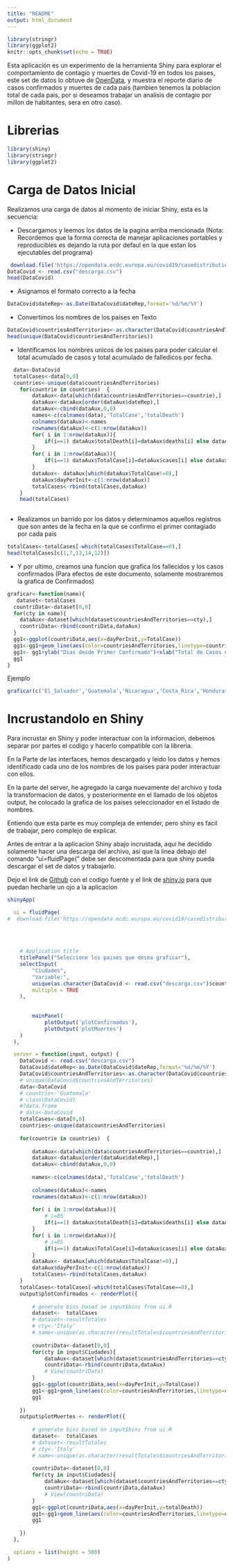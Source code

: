 ```yaml
---
title: "README"
output: html_document
---
```



```r
library(stringr)
library(ggplot2)
knitr::opts_chunk$set(echo = TRUE)
```
Esta aplicación es un experimento de la herramienta Shiny para explorar el comportamiento de contagio y muertes de Covid-19 en todos los paises, este set de datos lo obtuve de [OpenData](https://opendata.ecdc.europa.eu/covid19/casedistribution/csv), y muestra el reporte diario de casos confirmados y muertes de cada pais (tambien tenemos la poblacion total de cada pais, por si deseamos trabajar un analisis de contagio por millon de habitantes, sera en otro caso).

# Librerias
```r
library(shiny)
library(stringr)
library(ggplot2)
```

# Carga de Datos Inicial

Realizamos una carga de datos al momento de iniciar Shiny, esta es la secuencia:

 + Descargamos y leemos los datos de la pagina arriba mencionada (Nota: Recordemos que la forma correcta de manejar aplicaciones portables y reproducibles es dejando la ruta por defaul en la que estan los ejecutables del programa)
 
```R
 download.file('https://opendata.ecdc.europa.eu/covid19/casedistribution/csv','descarga.csv')
DataCovid <- read.csv("descarga.csv")
head(DataCovid)
```

 + Asignamos el formato correcto a la fecha
 
```r
DataCovid$dateRep<-as.Date(DataCovid$dateRep,format='%d/%m/%Y')
```

 + Convertimos los nombres de los paises en Texto
 
``` r
DataCovid$countriesAndTerritories<-as.character(DataCovid$countriesAndTerritories)
head(unique(DataCovid$countriesAndTerritories))
```

+ Identificamos los nombres unicos de los paises para poder calcular el total acumulado de casos  y total acumulado de falledicos por fecha.

```r

  data<-DataCovid
  totalCases<-data[0,0]
  countries<-unique(data$countriesAndTerritories)
    for(countrie in countries)  {
        dataAux<-data[which(data$countriesAndTerritories==countrie),]
        dataAux<-dataAux[order(dataAux$dateRep),]
        dataAux<-cbind(dataAux,0,0)
        names<-c(colnames(data),'TotalCase','totalDeath')
        colnames(dataAux)<-names
        rownames(dataAux)<-c(1:nrow(dataAux))
        for( i in 1:nrow(dataAux)){
            if(i==1) dataAux$totalDeath[i]=dataAux$deaths[i] else dataAux$totalDeath[i]=dataAux$deaths[i]+dataAux$totalDeath[i-1]
        }
        for( i in 1:nrow(dataAux)){
            if(i==1) dataAux$TotalCase[i]=dataAux$cases[i] else dataAux$TotalCase[i]=dataAux$cases[i]+dataAux$TotalCase[i-1]
        }
        dataAux<- dataAux[which(dataAux$TotalCase!=0),]
        dataAux$dayPerInit<-c(1:nrow(dataAux))
        totalCases<-rbind(totalCases,dataAux)
    }
    head(totalCases)
   
```

+ Realizamos un barrido por los datos y determinamos aquellos registros que son antes de la fecha en la que se confirmo el primer contagiado por cada pais

```r
totalCases<-totalCases[-which(totalCases$TotalCase==0),]
head(totalCases[c(1,7,13,14,12)])
```

+ Y por ultimo, creamos una funcion que grafica los fallecidos y los casos confirmados (Para efectos de este documento, solamente mostraremos la grafica de Confirmados)

```r
graficar<-function(name){
   dataset<-totalCases
  countriData<-dataset[0,0]
  for(cty in name){
    dataAux<-dataset[which(dataset$countriesAndTerritories==cty),]
    countriData<-rbind(countriData,dataAux)
  }
  gg1<-ggplot(countriData,aes(x=dayPerInit,y=TotalCase))
  gg1<-gg1+geom_line(aes(color=countriesAndTerritories,linetype=countriesAndTerritories))
  gg1<- gg1+ylab("Dias desde Primer Confirmado")+xlab("Total de Casos Confirmados")
  gg1
}
```

Ejemplo

```r
graficar(c('El_Salvador','Guatemala','Nicaragua','Costa_Rica','Honduras'))
```


# Incrustandolo en Shiny

Para incrustar en Shiny y poder interactuar con la informacion, debemos separar por partes el codigo y hacerlo compatible con la libreria.

En la Parte de las interfaces, hemos descargado y leido los datos y hemos identificado cada uno de los nombres de los paises para poder interactuar con ellos.

En la parte del server, he agregado la carga nuevamente del archivo y toda la transformacion de datos, y posteriormente en el llamado de los objetos output, he colocado la grafica de los paises seleccionador en el listado de nombres.

Entiendo que esta parte es muy compleja de entender, pero shiny es facil de trabajar, pero complejo de explicar.

Antes de entrar a la aplicacion Shiny abajo incrustada, aqui he decidido solamente hacer una descarga del archivo, asi que la linea debajo del comando "ui=fluidPage(" debe ser descomentada para que shiny pueda descargar el set de datos y trabajarlo.

Dejo el link de [Github](https://github.com/fredyvel/DevelopingDataProducts/tree/master/CovidExploration) con el codigo fuente y el link de [shiny.io](https://fredyv.shinyapps.io/covidexploration/) para que puedan hecharle un ojo a la aplicacion

```r
shinyApp(

  ui = fluidPage(
#  download.file('https://opendata.ecdc.europa.eu/covid19/casedistribution/csv','descarga.csv'),
    
    
  
  
    # Application title
    titlePanel("Seleccione los paises que desea graficar"),
    selectInput(
        "Ciudades",
        "Variable:",
        unique(as.character(DataCovid <- read.csv("descarga.csv")$countriesAndTerritories)),
        multiple = TRUE
    ),
    
              
        mainPanel(
            plotOutput('plotConfirmados'),
            plotOutput('plotMuertes')
    )
  ),

  server = function(input, output) {
    DataCovid <- read.csv("descarga.csv")
    DataCovid$dateRep<-as.Date(DataCovid$dateRep,format='%d/%m/%Y')
    DataCovid$countriesAndTerritories<-as.character(DataCovid$countriesAndTerritories)
    # unique(DataCovid$countriesAndTerritories)
    data<-DataCovid
    # countrie<-'Guatemala'
    # class(DataCovid)
    #?data.frame
    # data<-DataCovid
    totalCases<-data[0,0]
    countries<-unique(data$countriesAndTerritories)
    
    for(countrie in countries)  {
               
        dataAux<-data[which(data$countriesAndTerritories==countrie),]
        dataAux<-dataAux[order(dataAux$dateRep),]
        dataAux<-cbind(dataAux,0,0)
        
        names<-c(colnames(data),'TotalCase','totalDeath')
        
        colnames(dataAux)<-names
        rownames(dataAux)<-c(1:nrow(dataAux))
        
        for( i in 1:nrow(dataAux)){
            # i=85
            if(i==1) dataAux$totalDeath[i]=dataAux$deaths[i] else dataAux$totalDeath[i]=dataAux$deaths[i]+dataAux$totalDeath[i-1]
        }
        for( i in 1:nrow(dataAux)){
            # i=85
            if(i==1) dataAux$TotalCase[i]=dataAux$cases[i] else dataAux$TotalCase[i]=dataAux$cases[i]+dataAux$TotalCase[i-1]
        }
        dataAux<- dataAux[which(dataAux$TotalCase!=0),]
        dataAux$dayPerInit<-c(1:nrow(dataAux))
        totalCases<-rbind(totalCases,dataAux)
    }
    totalCases<-totalCases[-which(totalCases$TotalCase==0),]
    output$plotConfirmados <- renderPlot({
        
        # generate bins based on input$bins from ui.R
        dataset<-  totalCases
        # dataset<-resultTotales
        # cty<-'Italy'
        # name<-unique(as.character(resultTotales$countriesAndTerritories))[1:3]
        
        countriData<-dataset[0,0]
        for(cty in input$Ciudades){
            dataAux<-dataset[which(dataset$countriesAndTerritories==cty),]
            countriData<-rbind(countriData,dataAux)
            # View(countriData)
        }
        gg1<-ggplot(countriData,aes(x=dayPerInit,y=TotalCase))
        gg1<-gg1+geom_line(aes(color=countriesAndTerritories,linetype=countriesAndTerritories))
        gg1
        
    })
    output$plotMuertes <- renderPlot({
        
        # generate bins based on input$bins from ui.R
        dataset<-  totalCases
        # dataset<-resultTotales
        # cty<-'Italy'
        # name<-unique(as.character(resultTotales$countriesAndTerritories))[1:3]
        
        countriData<-dataset[0,0]
        for(cty in input$Ciudades){
            dataAux<-dataset[which(dataset$countriesAndTerritories==cty),]
            countriData<-rbind(countriData,dataAux)
            # View(countriData)
        }
        gg1<-ggplot(countriData,aes(x=dayPerInit,y=totalDeath))
        gg1<-gg1+geom_line(aes(color=countriesAndTerritories,linetype=countriesAndTerritories))
        gg1
        
    })
  },

  options = list(height = 500)
)



```



